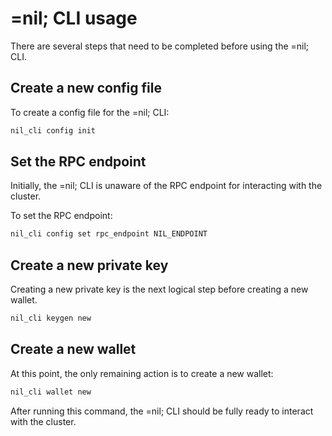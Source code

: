 # =nil; CLI usage

There are several steps that need to be completed before using the =nil; CLI.

## Create a new config file

To create a config file for the =nil; CLI:

```bash
nil_cli config init
```

## Set the RPC endpoint

Initially, the =nil; CLI is unaware of the RPC endpoint for interacting with the cluster.

To set the RPC endpoint:

```bash
nil_cli config set rpc_endpoint NIL_ENDPOINT
```

## Create a new private key

Creating a new private key is the next logical step before creating a new wallet.

```bash
nil_cli keygen new
```

## Create a new wallet

At this point, the only remaining action is to create a new wallet:

```bash
nil_cli wallet new
```

After running this command, the =nil; CLI should be fully ready to interact with the cluster.
